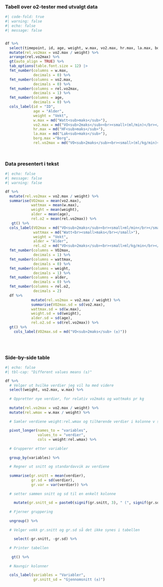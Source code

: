 ### Tabell over o2-tester med utvalgt data

```r
#| code-fold: true
#| warning: false
#| echo: false
#| message: false


df %>% 
  select(timepoint, id, age, weight, w.max, vo2.max, hr.max, la.max, borg.max) %>% 
  mutate(rel.vo2max = vo2.max / weight) %>% 
  arrange(rel.vo2max) %>% 
  gt(auto_align = TRUE) %>% 
  tab_options(table.font.size = 12) |> 
  fmt_number(columns = w.max,
             decimals = 0) %>% 
  fmt_number(columns = vo2.max,
             decimals = 0) %>% 
  fmt_number(columns = rel.vo2max,
             decimals = 1) %>% 
  fmt_number(columns = age,
             decimals = 0) %>% 
  cols_label(id = "ID",
             age = "Alder",
             weight = "Vekt",
             w.max = md("Watt<sub>maks</sub>"),
             vo2.max = md("VO<sub>2maks</sub><br><small>(ml/min)</br></small>"),
             hr.max = md("HF<sub>maks</sub>"),
             la.max = md("Lak<sub>maks</sub>"),
             borg.max ="Borg",
             rel.vo2max = md("VO<sub>2maks</sub><br><small>(ml/kg/min)</br></small>"))




```

### Data presentert i tekst

```r
#| echo: false
#| message: false
#| warning: false

df %>% 
  mutate(rel.vo2max = vo2.max / weight) %>% 
  summarise(VO2max = mean(vo2.max),
            wattmax = mean(w.max),
            weight = mean(weight),
            alder = mean(age),
            rel.o2 = mean(rel.vo2max)) %>% 
   gt() %>% 
  cols_label(VO2max = md("VO<sub>2maks</sub><br><small>ml/min</br></small>"),
             wattmax = md("Watt<br><small>maks</br></small>"),
             weight = "Vekt",
             alder = "Alder",
             rel.o2 = md("VO<sub>2maks</sub><br><small>ml/kg/min</br></small>")) %>% 
  fmt_number(columns = VO2max,
             decimals = 1) %>% 
  fmt_number(columns = wattmax,
             decimals = 0) %>% 
  fmt_number(columns = weight,
             decimals = 1) %>% 
  fmt_number(columns = alder,
             decimals = 0) %>% 
  fmt_number(columns = rel.o2,
             decimals = 2)
  df %>% 
            mutate(rel.vo2max = vo2.max / weight) %>% 
            summarise(VO2max.sd = sd(vo2.max),
            wattmax.sd = sd(w.max),
            weight.sd = sd(weight),
            alder.sd = sd(age),
            rel.o2.sd = sd(rel.vo2max)) %>% 
  gt() %>% 
    cols_label(VO2max.sd = md("VO<sub>2maks</sub> (±)"))
    
   



```

### Side-by-side table

```r
#| echo: false
#| tbl-cap: "Different values means (±)"

df %>% 
  # Velger ut hvilke verdier jeg vil ha med videre
  select(weight, vo2.max, w.max) %>% 
  
  # Oppretter nye verdier, for relativ vo2maks og wattmaks pr kg
  
  mutate(rel.vo2max = vo2.max / weight) %>% 
  mutate(rel.wmax = w.max / weight) %>% 
  
  # Samler verdiene weight:rel.wmax og tilhørende verdier i kolonne v siden av
  
  pivot_longer(names_to = "variables",
               values_to = "verdier",
               cols = weight:rel.wmax) %>% 
  
  # Grupperer etter variabler
  
  group_by(variables) %>% 
  
  # Regner ut snitt og standardavvik av verdiene
  
  summarise(gr.snitt = mean(verdier),
            gr.sd = sd(verdier),
            gr.var = var(verdier)) %>% 
  
  # setter sammen snitt og sd til en enkelt kolonne
  
    mutate(gr.snitt_sd = paste0(signif(gr.snitt, 3), " (", signif(gr.sd, 3), ")")) %>% 
  
  # Fjerner gruppering
  
  ungroup() %>% 
  
  # Velger vekk gr.snitt og gr.sd så det ikke synes i tabellen
  
    select(-gr.snitt, -gr.sd) %>% 
  
  # Printer tabellen
  
   gt() %>% 
  
  # Navngir kolonner
  
  cols_label(variables = "Variabler",
             gr.snitt_sd = "Gjennomsnitt (±)")
  
  


 



```
